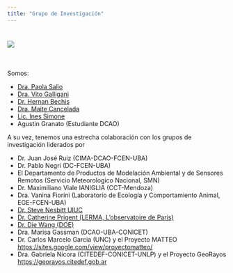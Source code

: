 ```yaml
---
title: "Grupo de Investigación"
---
```


![](images/portada2)
=======
<br/>

Somos: \ 

* [Dra. Paola Salio](salio.qmd)
* [Dra. Vito Galligani](galligani.qmd)
* [Dr. Hernan Bechis](bechis.qmd)
* [Dra. Maite Cancelada](cancelada.qmd)
* [Lic. Ines Simone](simone.qmd)
* Agustin Granato (Estudiante DCAO)

A su vez, tenemos una estrecha colaboración con los grupos de investigación liderados por

* Dr. Juan José Ruiz (CIMA-DCAO-FCEN-UBA)
* Dr. Pablo Negri (DC-FCEN-UBA)
* El Departamento de Productos de Modelación Ambiental y de Sensores Remotos (Servicio Meteorologico Nacional, SMN)
* Dr. Maximiliano Viale IANIGLIA (CCT-Mendoza)
* Dra. Vanina Fiorini (Laboratorio de Ecología y Comportamiento Animal, EGE-FCEN-UBA)
* [Dr. Steve Nesbitt UIUC](https://swnesbitt.com)
* [Dr. Catherine Prigent (LERMA, L’observatoire de Paris)](http://aramis.obspm.fr/~prigent/publication.html)
* [Dr. Die Wang (DOE)](https://www.bnl.gov/staff/diewang)
* Dra. Marisa Gassman (DCAO-UBA-CONICET)
* Dr. Carlos Marcelo Garcia (UNC) y el Proyecto MATTEO [https://sites.google.com/view/proyectomatteo/](https://sites.google.co
m/view/proyectomatteo/)
* Dra. Gabriela Nicora (CITEDEF-CONICET-UNLP) y el Proyecto GeoRayos [https://georayos.citedef.gob.ar](https://georayos.citede
f.gob.ar)
